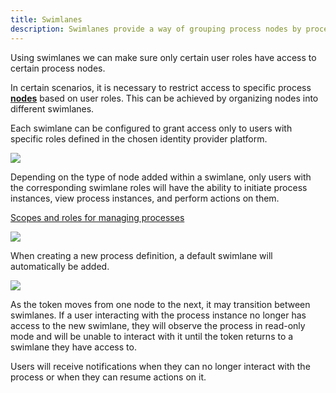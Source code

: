 ```yaml
---
title: Swimlanes
description: Swimlanes provide a way of grouping process nodes by process participants.
---
```


Using swimlanes we can make sure only certain user roles have access to certain process nodes.


In certain scenarios, it is necessary to restrict access to specific process [**nodes**](../../building-blocks/node/) based on user roles. This can be achieved by organizing nodes into different swimlanes. 

Each swimlane can be configured to grant access only to users with specific roles defined in the chosen identity provider platform.

![](https://s3.eu-west-1.amazonaws.com/docx.flowx.ai/platform-deep-dive/multiple_swimlanes.png)

Depending on the type of node added within a swimlane, only users with the corresponding swimlane roles will have the ability to initiate process instances, view process instances, and perform actions on them.

[Scopes and roles for managing processes](../../../setup-guides/flowx-engine-setup-guide/configuring-access-roles-for-processes)

![](https://s3.eu-west-1.amazonaws.com/docx.flowx.ai/platform-deep-dive/swimlanes_permissions.gif)

When creating a new process definition, a default swimlane will automatically be added.

![](https://s3.eu-west-1.amazonaws.com/docx.flowx.ai/platform-deep-dive/swimlanes_default.gif)

As the token moves from one node to the next, it may transition between swimlanes. If a user interacting with the process instance no longer has access to the new swimlane, they will observe the process in read-only mode and will be unable to interact with it until the token returns to a swimlane they have access to.

Users will receive notifications when they can no longer interact with the process or when they can resume actions on it.
